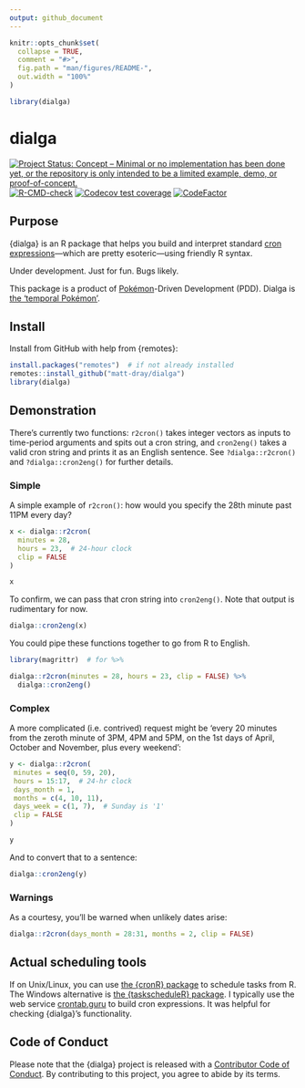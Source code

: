```yaml
---
output: github_document
---
```


<!-- README.md is generated from README.Rmd. Please edit that file -->

```r
knitr::opts_chunk$set(
  collapse = TRUE,
  comment = "#>",
  fig.path = "man/figures/README-",
  out.width = "100%"
)

library(dialga)
```

# dialga

<!-- badges: start -->
[![Project Status: Concept – Minimal or no implementation has been done
yet, or the repository is only intended to be a limited example, demo,
or
proof-of-concept.](https://www.repostatus.org/badges/latest/concept.svg)](https://www.repostatus.org/#concept)
[![R-CMD-check](https://github.com/matt-dray/dialga/workflows/R-CMD-check/badge.svg)](https://github.com/matt-dray/dialga/actions)
[![Codecov test coverage](https://codecov.io/gh/matt-dray/dialga/branch/main/graph/badge.svg)](https://codecov.io/gh/matt-dray/dialga?branch=main)
[![CodeFactor](https://www.codefactor.io/repository/github/matt-dray/dialga/badge)](https://www.codefactor.io/repository/github/matt-dray/dialga)
<!-- badges: end -->

## Purpose

{dialga} is an R package that helps you build and interpret standard [cron expressions](https://en.wikipedia.org/wiki/Cron#CRON_expression)---which are pretty esoteric---using friendly R syntax.

Under development. Just for fun. Bugs likely.

This package is a product of [Pokémon](https://www.pokemon.com/uk/)-Driven Development (PDD). Dialga is [the 'temporal Pokémon'](https://bulbapedia.bulbagarden.net/wiki/Dialga_(Pok%C3%A9mon)).

## Install

Install from GitHub with help from {remotes}:

```r
install.packages("remotes")  # if not already installed
remotes::install_github("matt-dray/dialga")
library(dialga)
```

## Demonstration

There's currently two functions: `r2cron()` takes integer vectors as inputs to time-period arguments and spits out a cron string, and `cron2eng()` takes a valid cron string and prints it as an English sentence. See `?dialga::r2cron()` and `?dialga::cron2eng()` for further details.

### Simple

A simple example of `r2cron()`: how would you specify the 28th minute past 11PM every day?

```r
x <- dialga::r2cron(
  minutes = 28, 
  hours = 23,  # 24-hour clock
  clip = FALSE
)

x
```

To confirm, we can pass that cron string into `cron2eng()`. Note that output is rudimentary for now.

```r
dialga::cron2eng(x)
```

You could pipe these functions together to go from R to English.

```r
library(magrittr)  # for %>%

dialga::r2cron(minutes = 28, hours = 23, clip = FALSE) %>% 
  dialga::cron2eng()
```

### Complex

A more complicated (i.e. contrived) request might be 'every 20 minutes from the zeroth minute of 3PM, 4PM and 5PM, on the 1st days of April, October and November, plus every weekend':

```r
y <- dialga::r2cron(
 minutes = seq(0, 59, 20),
 hours = 15:17,  # 24-hr clock
 days_month = 1,
 months = c(4, 10, 11),
 days_week = c(1, 7),  # Sunday is '1'
 clip = FALSE
)

y
```

And to convert that to a sentence:

```r
dialga::cron2eng(y)
```

### Warnings

As a courtesy, you'll be warned when unlikely dates arise:

```r
dialga::r2cron(days_month = 28:31, months = 2, clip = FALSE)
```

## Actual scheduling tools

If on Unix/Linux, you can use [the {cronR} package](https://github.com/bnosac/cronR) to schedule tasks from R. The Windows alternative is [the {taskscheduleR} package](https://github.com/bnosac/taskscheduleR). I typically use the web service [crontab.guru](https://crontab.guru) to build cron expressions. It was helpful for checking {dialga}'s functionality.

## Code of Conduct

Please note that the {dialga} project is released with a [Contributor Code of Conduct](https://contributor-covenant.org/version/2/0/CODE_OF_CONDUCT.html). By contributing to this project, you agree to abide by its terms.
